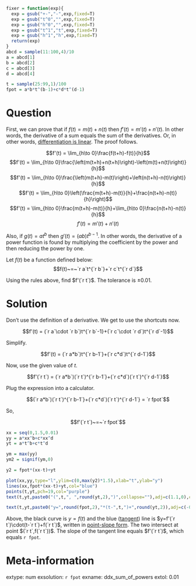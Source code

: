 ```r
fixer = function(exp){
  exp = gsub("+-","-",exp,fixed=T)
  exp = gsub("t^0","",exp,fixed=T)
  exp = gsub("h^0","",exp,fixed=T)
  exp = gsub("t^1","t",exp,fixed=T)
  exp = gsub("h^1","h",exp,fixed=T)
  return(exp)
}
abcd = sample(11:100,4)/10
a = abcd[1]
b = abcd[2]
c = abcd[3]
d = abcd[4]

t = sample(25:99,1)/100
fpot = a*b*t^(b-1)+c*d*t^(d-1)
```

Question
========

First, we can prove that if $f(t) = m(t)+n(t)$ then $f'(t) = m'(t)+n'(t)$. In other words, the derivative of a sum equals the sum of the derivatives. Or, in other words, [differentiation is linear](https://en.wikipedia.org/wiki/Linearity_of_differentiation). The proof follows.

$$f'(t) = \lim_{h\to 0}\frac{f(t+h)-f(t)}{h}$$
$$f'(t) = \lim_{h\to 0}\frac{\left(m(t+h)+n(t+h)\right)-\left(m(t)+n(t)\right)}{h}$$
$$f'(t) = \lim_{h\to 0}\frac{\left(m(t+h)-m(t)\right)+\left(n(t+h)-n(t)\right)}{h}$$
$$f'(t) = \lim_{h\to 0}\left(\frac{m(t+h)-m(t)}{h}+\frac{n(t+h)-n(t)}{h}\right)$$
$$f'(t) = \lim_{h\to 0}\frac{m(t+h)-m(t)}{h}+\lim_{h\to 0}\frac{n(t+h)-n(t)}{h}$$
$$f'(t) = m'(t)+n'(t)$$

Also, if $g(t) = at^b$ then $g'(t) = (ab)t^{b-1}$. In other words, the derivative of a power function is found by multiplying the coefficient by the power and then reducing the power by one.

Let $f(t)$ be a function defined below:
$$f(t)~=~`r a`t^{`r b`}+`r c`t^{`r d`}$$

Using the rules above, find $f'(`r t`)$. The tolerance is $\pm 0.01$.

Solution
========

Don't use the definition of a derivative. We get to use the shortcuts now.

$$f'(t) = (`r a`\cdot `r b`)t^{`r b`-1}+(`r c`\cdot `r d`)t^{`r d`-1}$$

Simplify.

$$f'(t) = (`r a*b`)t^{`r b-1`}+(`r c*d`)t^{`r d-1`}$$

Now, use the given value of $t$.

$$f'(`r t`) = (`r a*b`)(`r t`)^{`r b-1`}+(`r c*d`)(`r t`)^{`r d-1`}$$

Plug the expression into a calculator.

$$(`r a*b`)(`r t`)^{`r b-1`}+(`r c*d`)(`r t`)^{`r d-1`} = `r fpot`$$

So,

$$f'(`r t`)~=~`r fpot`$$



```r
xx = seq(0,1.5,0.01)
yy = a*xx^b+c*xx^d
yt = a*t^b+c*t^d

ym = max(yy)
ym2 = signif(ym,0)

y2 = fpot*(xx-t)+yt

plot(xx,yy,type="l",ylim=c(0,max(y2)*1.5),xlab="t",ylab="y")
lines(xx,fpot*(xx-t)+yt,col="blue")
points(t,yt,pch=19,col="purple")
text(t,yt,paste0("(",t,", ",round(yt,2),")",collapse=""),adj=c(1.1,0),col="purple")

text(t,yt,paste0("y=",round(fpot,2),"*(t-",t,")+",round(yt,2)),adj=c(-0.1,1),col="blue")
```

Above, the black curve is $y=f(t)$ and the blue ([tangent](https://en.wikipedia.org/wiki/Tangent)) line is $y=f'(`r t`)\cdot(t-`r t`)+f(`r t`)$, written in [point-slope form](https://en.wikipedia.org/wiki/Linear_equation#Point%E2%80%93slope_form_or_Point-gradient_form). The two intersect at point $(`r t`,f(`r t`))$. The slope of the tangent line equals $f'(`r t`)$, which equals `r fpot`.


Meta-information
============
extype: num
exsolution: `r fpot`
exname: ddx_sum_of_powers
extol: 0.01